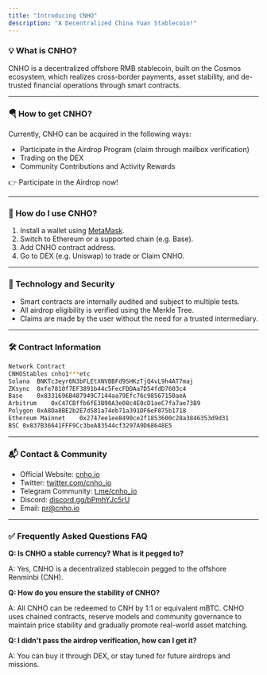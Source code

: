```yaml
---
title: "Introducing CNHO"
description: "A Decentralized China Yuan Stablecoin!"
---
```


### 💡 What is CNHO?

CNHO is a decentralized offshore RMB stablecoin, built on the Cosmos ecosystem, which realizes cross-border payments, asset stability, and de-trusted financial operations through smart contracts.

---

### 🪂 How to get CNHO?

Currently, CNHO can be acquired in the following ways:

- Participate in the Airdrop Program (claim through mailbox verification)
- Trading on the DEX
- Community Contributions and Activity Rewards

👉 Participate in the Airdrop now\!

---

### 🦊 How do I use CNHO?

1. Install a wallet using [MetaMask](https://metamask.io/).
2. Switch to Ethereum or a supported chain (e.g. Base).
3. Add CNHO contract address.
4. Go to DEX (e.g. Uniswap) to trade or Claim CNHO.

---

### 🔐 Technology and Security

- Smart contracts are internally audited and subject to multiple tests.
- All airdrop eligibility is verified using the Merkle Tree.
- Claims are made by the user without the need for a trusted intermediary.

---

### 🛠 Contract Information

```bash
Network	Contract
CNHOStables cnho1***etc
Solana	BNKTc3eyr6N3bFLEtXNVBBFd9SHKzTjQ4vL9h4AT7maj
ZKsync	0xfe7810f7EF3891b44c5FecFDDAa7D54fdD7603c4
Base	0x8331696B487949C7144aa79Efc76c98567150aeA
Arbitrum	0xC47CBffb6fE3B90A3e08c4E0cD1aeC7fa7ae73B9
Polygon	0xA8Da8BE2b2E7d581a74eb71a391DF6eF875b1718
Ethereum Mainnet	0x2747ee1ee8490ce2f1853600c28a3846353d9d31
BSC	0x837B36641FFF9Cc3beA83544cf3297A9D68648E5
```

---

### 📬 Contact & Community

- Official Website: [cnho.io](http://cnho.io)
- Twitter: [twitter.com/cnho_io](https://twitter.com/cnho_io)
- Telegram Community: [t.me/cnho_io](https://t.me/cnho_io)
- Discord: [discord.gg/bPmhYJc5rU](http://discord.gg/bPmhYJc5rU)
- Email: [pr@cnho.io](mailto:pr@cnho.io)

---

### ✅ Frequently Asked Questions FAQ

**Q: Is CNHO a stable currency? What is it pegged to?**

A: Yes, CNHO is a decentralized stablecoin pegged to the offshore Renminbi (CNH).

**Q: How do you ensure the stability of CNHO?**

A: All CNHO can be redeemed to CNH by 1:1 or equivalent mBTC. CNHO uses chained contracts, reserve models and community governance to maintain price stability and gradually promote real-world asset matching. 

**Q: I didn't pass the airdrop verification, how can I get it?**

A: You can buy it through DEX, or stay tuned for future airdrops and missions.